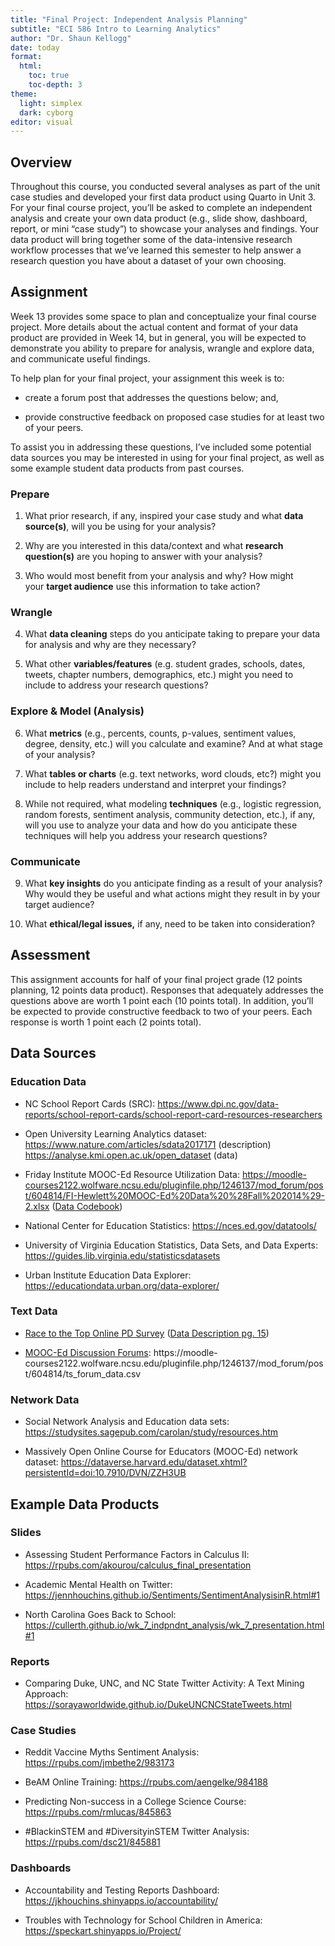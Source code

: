 ```yaml
---
title: "Final Project: Independent Analysis Planning"
subtitle: "ECI 586 Intro to Learning Analytics"
author: "Dr. Shaun Kellogg"
date: today
format:
  html:
    toc: true
    toc-depth: 3
theme:
  light: simplex
  dark: cyborg
editor: visual
---
```


## Overview

Throughout this course, you conducted several analyses as part of the unit case studies and developed your first data product using Quarto in Unit 3. For your final course project, you'll be asked to complete an independent analysis and create your own data product (e.g., slide show, dashboard, report, or mini "case study") to showcase your analyses and findings. Your data product will bring together some of the data-intensive research workflow processes that we've learned this semester to help answer a research question you have about a dataset of your own choosing.

## Assignment

Week 13 provides some space to plan and conceptualize your final course project. More details about the actual content and format of your data product are provided in Week 14, but in general, you will be expected to demonstrate you ability to prepare for analysis, wrangle and explore data, and communicate useful findings.

To help plan for your final project, your assignment this week is to:

-   create a forum post that addresses the questions below; and,

-   provide constructive feedback on proposed case studies for at least two of your peers.

To assist you in addressing these questions, I've included some potential data sources you may be interested in using for your final project, as well as some example student data products from past courses.

### Prepare

1.  What prior research, if any, inspired your case study and what **data source(s)**, will you be using for your analysis?

2.  Why are you interested in this data/context and what **research question(s)** are you hoping to answer with your analysis?

3.  Who would most benefit from your analysis and why? How might your **target audience** use this information to take action?

### Wrangle

4.  What **data cleaning** steps do you anticipate taking to prepare your data for analysis and why are they necessary? 

5.  What other **variables/features** (e.g. student grades, schools, dates, tweets, chapter numbers, demographics, etc.) might you need to include to address your research questions?

### Explore & Model (Analysis)

6.  What **metrics** (e.g., percents, counts, p-values, sentiment values, degree, density, etc.) will you calculate and examine? And at what stage of your analysis?

7.  What **tables or charts** (e.g. text networks, word clouds, etc?) might you include to help readers understand and interpret your findings?

8.  While not required, what modeling **techniques** (e.g., logistic regression, random forests, sentiment analysis, community detection, etc.), if any, will you use to analyze your data and how do you anticipate these techniques will help you address your research questions?

### Communicate

9.  What **key insights** do you anticipate finding as a result of your analysis? Why would they be useful and what actions might they result in by your target audience?

10. What **ethical/legal issues,** if any, need to be taken into consideration?

## Assessment

This assignment accounts for half of your final project grade (12 points planning, 12 points data product). Responses that adequately addresses the questions above are worth 1 point each (10 points total). In addition, you'll be expected to provide constructive feedback to two of your peers. Each response is worth 1 point each (2 points total).

## Data Sources

### Education Data

-   NC School Report Cards (SRC): <https://www.dpi.nc.gov/data-reports/school-report-cards/school-report-card-resources-researchers>

-   Open University Learning Analytics dataset:\
    [https://www.nature.com/articles/sdata2017171](https://www.nature.com/articles/sdata2017171https://www.nature.com/articles/sdata2017171) (description)\
    <https://analyse.kmi.open.ac.uk/open_dataset> (data)

-   Friday Institute MOOC-Ed Resource Utilization Data: <https://moodle-courses2122.wolfware.ncsu.edu/pluginfile.php/1246137/mod_forum/post/604814/FI-Hewlett%20MOOC-Ed%20Data%20%28Fall%202014%29-2.xlsx> ([Data Codebook](https://moodle-courses2122.wolfware.ncsu.edu/pluginfile.php/1246137/mod_forum/post/604814/MOOC-Ed%20Data%20Set%202%20Description.docx))

-   National Center for Education Statistics: <https://nces.ed.gov/datatools/>

-   University of Virginia Education Statistics, Data Sets, and Data Experts: <https://guides.lib.virginia.edu/statisticsdatasets>

-   Urban Institute Education Data Explorer: <https://educationdata.urban.org/data-explorer/>

### Text Data

-   [Race to the Top Online PD Survey](https://moodle-courses2122.wolfware.ncsu.edu/pluginfile.php/1246137/mod_forum/post/604814/opd_survey.csv) ([Data Description pg. 15](https://moodle-courses2122.wolfware.ncsu.edu/pluginfile.php/1246137/mod_forum/post/604814/0%20-%20OPD_Y1_FINAL_11_9_12%20copy.jpg))

-   [MOOC-Ed Discussion Forums](https://moodle-courses2122.wolfware.ncsu.edu/pluginfile.php/1246137/mod_forum/post/604814/ts_forum_data.csv): https://moodle-courses2122.wolfware.ncsu.edu/pluginfile.php/1246137/mod_forum/post/604814/ts_forum_data.csv

### Network Data

-   Social Network Analysis and Education data sets: <https://studysites.sagepub.com/carolan/study/resources.htm>

-   Massively Open Online Course for Educators (MOOC-Ed) network dataset: <https://dataverse.harvard.edu/dataset.xhtml?persistentId=doi:10.7910/DVN/ZZH3UB>

## Example Data Products

### Slides

-   Assessing Student Performance Factors in Calculus II: <https://rpubs.com/akourou/calculus_final_presentation>

-   Academic Mental Health on Twitter: <https://jennhouchins.github.io/Sentiments/SentimentAnalysisinR.html#1>

-   North Carolina Goes Back to School: <https://cullerth.github.io/wk_7_indpndnt_analysis/wk_7_presentation.html#1>

### Reports

-   Comparing Duke, UNC, and NC State Twitter Activity: A Text Mining Approach: <https://sorayaworldwide.github.io/DukeUNCNCStateTweets.html>

### Case Studies

-   Reddit Vaccine Myths Sentiment Analysis: <https://rpubs.com/jmbethe2/983173>

-   BeAM Online Training: <https://rpubs.com/aengelke/984188>

-   Predicting Non-success in a College Science Course: <https://rpubs.com/rmlucas/845863>

-   #BlackinSTEM and #DiversityinSTEM Twitter Analysis: <https://rpubs.com/dsc21/845881>

### Dashboards

-   Accountability and Testing Reports Dashboard: <https://jkhouchins.shinyapps.io/accountability/>

-   Troubles with Technology for School Children in America: <https://speckart.shinyapps.io/Project/>
